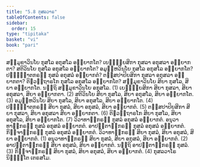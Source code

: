 ```yaml
---
title: "5.8 ກຸສລວາຣ"
tableOfContents: false
sidebar:
  order: 15
type: "tipitaka"
basket: "vi"
book: "pari"
---
```



<DynamicBreadcrumb />

<Division number="303" book="pari">

<Paragraph number="1297" book="pari">
ສມ຺ມຸຂາວິນໂຍ ກຸສໂລ ອກຸສໂລ ອພ຺ຍາກໂຕ? ເຍຠຸຍ຺ຍສິກາ ກຸສລາ ອກຸສລາ ອພ຺ຍາກຕາ? ສຕິວິນໂຍ ກຸສໂລ ອກຸສໂລ ອພ຺ຍາກໂຕ? ອມູຬ຺ຫວິນໂຍ ກຸສໂລ ອກຸສໂລ ອພ຺ຍາກໂຕ? ປຏິຎ຺ຎາຕກຣຓໍ ກຸສລໍ ອກຸສລໍ ອພ຺ຍາກຕໍ? ຕສ຺ສປາປິຍສິກາ ກຸສລາ ອກຸສລາ ອພ຺ຍາກຕາ? ຕິຓວຕ຺ຖາຣໂກ ກຸສໂລ ອກຸສໂລ ອພ຺ຍາກໂຕ?
</Paragraph>

<Paragraph number="1298" book="pari">
ສມ຺ມຸຂາວິນໂຍ ສິຍາ ກຸສໂລ, ສິຍາ ອພ຺ຍາກໂຕ. ນຕ຺ຖິ ສມ຺ມຸຂາວິນໂຍ ອກຸສໂລ. (1)
</Paragraph>

<Paragraph number="1299" book="pari">
ເຍຠຸຍ຺ຍສິກາ ສິຍາ ກຸສລາ, ສິຍາ ອກຸສລາ, ສິຍາ ອພ຺ຍາກຕາ. (2)
</Paragraph>

<Paragraph number="1300" book="pari">
ສຕິວິນໂຍ ສິຍາ ກຸສໂລ, ສິຍາ ອກຸສໂລ, ສິຍາ ອພ຺ຍາກໂຕ. (3)
</Paragraph>

<Paragraph number="1301" book="pari">
ອມູຬ຺ຫວິນໂຍ ສິຍາ ກຸສໂລ, ສິຍາ ອກຸສໂລ, ສິຍາ ອພ຺ຍາກໂຕ. (4)
</Paragraph>

<Paragraph number="1302" book="pari">
ປຏິຎ຺ຎາຕກຣຓໍ ສິຍາ ກຸສລໍ, ສິຍາ ອກຸສລໍ, ສິຍາ ອພ຺ຍາກຕໍ. (5)
</Paragraph>

<Paragraph number="1303" book="pari">
ຕສ຺ສປາປິຍສິກາ ສິຍາ ກຸສລາ, ສິຍາ ອກຸສລາ ສິຍາ ອພ຺ຍາກຕາ. (6)
</Paragraph>

<Paragraph number="1304" book="pari">
ຕິຓວຕ຺ຖາຣໂກ ສິຍາ ກຸສໂລ, ສິຍາ ອກຸສໂລ, ສິຍາ ອພ຺ຍາກໂຕ. (7)
</Paragraph>

<Paragraph number="1305" book="pari">
ວິວາທາຘິກຣຓໍ ກຸສລໍ ອກຸສລໍ ອພ຺ຍາກຕໍ. ອນຸວາທາຘິກຣຓໍ ກຸສລໍ ອກຸສລໍ ອພ຺ຍາກຕໍ. ອາປຕ຺ຕາຘິກຣຓໍ ກຸສລໍ ອກຸສລໍ ອພ຺ຍາກຕໍ. ກິຈ຺ຈາຘິກຣຓໍ ກຸສລໍ ອກຸສລໍ ອພ຺ຍາກຕໍ.
</Paragraph>

<Paragraph number="1306" book="pari">
ວິວາທາຘິກຣຓໍ ສິຍາ ກຸສລໍ, ສິຍາ ອກຸສລໍ, ສິຍາ ອພ຺ຍາກຕໍ. (1)
</Paragraph>

<Paragraph number="1307" book="pari">
ອນຸວາທາຘິກຣຓໍ ສິຍາ ກຸສລໍ, ສິຍາ ອກຸສລໍ, ສິຍາ ອພ຺ຍາກຕໍ. (2)
</Paragraph>

<Paragraph number="1308" book="pari">
ອາປຕ຺ຕາຘິກຣຓໍ ສິຍາ ອກຸສລໍ, ສິຍາ ອພ຺ຍາກຕໍ. ນຕ຺ຖິ ອາປຕ຺ຕາຘິກຣຓໍ ກຸສລໍ. (3)
</Paragraph>

<Paragraph number="1309" book="pari">
ກິຈ຺ຈາຘິກຣຓໍ ສິຍາ ກຸສລໍ, ສິຍາ ອກຸສລໍ, ສິຍາ ອພ຺ຍາກຕໍ. (4)

</Paragraph>
</Division>

<Paragraph number="1310" type="center" book="pari">
ກຸສລວາໂຣ ນິຏ຺ຐິໂຕ ເຕຣສໂມ.
</Paragraph>